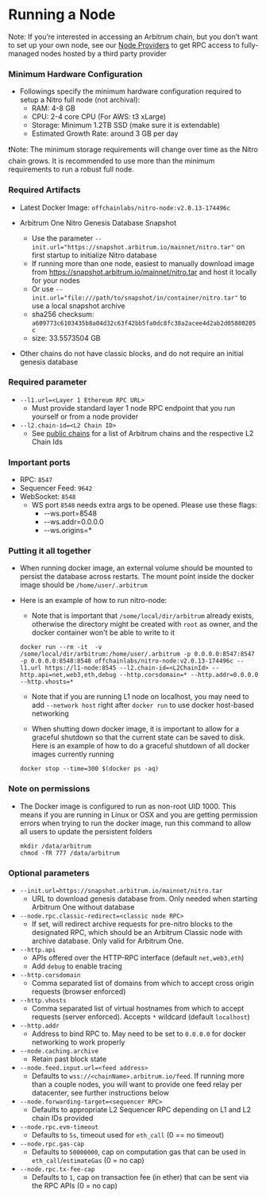 # Running a Node

Note: If you’re interested in accessing an Arbitrum chain, but you don’t want to set up your own node, see our [Node Providers](./node-providers.mdx) to get RPC access to fully-managed nodes hosted by a third party provider

### Minimum Hardware Configuration

- Followings specify the minimum hardware configuration required to setup a Nitro full node (not archival):
  - RAM: 4-8 GB
  - CPU: 2-4 core CPU (For AWS: t3 xLarge)
  - Storage: Minimum 1.2TB SSD (make sure it is extendable)
  - Estimated Growth Rate: around 3 GB per day

❗️Note: The minimum storage requirements will change over time as the Nitro chain grows. It is recommended to use more than the minimum requirements to run a robust full node.

### Required Artifacts

- Latest Docker Image: `offchainlabs/nitro-node:v2.0.13-174496c`

- Arbitrum One Nitro Genesis Database Snapshot

  - Use the parameter `--init.url="https://snapshot.arbitrum.io/mainnet/nitro.tar"` on first startup to initialize Nitro database
  - If running more than one node, easiest to manually download image from https://snapshot.arbitrum.io/mainnet/nitro.tar and host it locally for your nodes
  - Or use `--init.url="file:///path/to/snapshot/in/container/nitro.tar"` to use a local snapshot archive
  - sha256 checksum: `a609773c6103435b8a04d32c63f42bb5fa0dc8fc38a2acee4d2ab2d05880205c`
  - size: 33.5573504 GB

- Other chains do not have classic blocks, and do not require an initial genesis database

### Required parameter

- `--l1.url=<Layer 1 Ethereum RPC URL>`
  - Must provide standard layer 1 node RPC endpoint that you run yourself or from a node provider
- `--l2.chain-id=<L2 Chain ID>`
  - See [public chains](../public-chains.mdx) for a list of Arbitrum chains and the respective L2 Chain Ids

### Important ports

- RPC: `8547`
- Sequencer Feed: `9642`
- WebSocket: `8548`
  - WS port `8548` needs extra args to be opened. Please use these flags:
    - --ws.port=8548
    - --ws.addr=0.0.0.0
    - --ws.origins=\*

### Putting it all together

- When running docker image, an external volume should be mounted to persist the database across restarts. The mount point inside the docker image should be `/home/user/.arbitrum`
- Here is an example of how to run nitro-node:

  - Note that is important that `/some/local/dir/arbitrum` already exists, otherwise the directory might be created with `root` as owner, and the docker container won't be able to write to it

  ```shell
  docker run --rm -it  -v /some/local/dir/arbitrum:/home/user/.arbitrum -p 0.0.0.0:8547:8547 -p 0.0.0.0:8548:8548 offchainlabs/nitro-node:v2.0.13-174496c --l1.url https://l1-node:8545 --l2.chain-id=<L2ChainId> --http.api=net,web3,eth,debug --http.corsdomain=* --http.addr=0.0.0.0 --http.vhosts=*
  ```

  - Note that if you are running L1 node on localhost, you may need to add `--network host` right after `docker run` to use docker host-based networking

  - When shutting down docker image, it is important to allow for a graceful shutdown so that the current state can be saved to disk. Here is an example of how to do a graceful shutdown of all docker images currently running

  ```shell
  docker stop --time=300 $(docker ps -aq)
  ```

### Note on permissions

- The Docker image is configured to run as non-root UID 1000. This means if you are running in Linux or OSX and you are getting permission errors when trying to run the docker image, run this command to allow all users to update the persistent folders
  ```shell
  mkdir /data/arbitrum
  chmod -fR 777 /data/arbitrum
  ```

### Optional parameters

- `--init.url=https://snapshot.arbitrum.io/mainnet/nitro.tar`
  - URL to download genesis database from. Only needed when starting Arbitrum One without database
- `--node.rpc.classic-redirect=<classic node RPC>`
  - If set, will redirect archive requests for pre-nitro blocks to the designated RPC, which should be an Arbitrum Classic node with archive database. Only valid for Arbitrum One.
- `--http.api`
  - APIs offered over the HTTP-RPC interface (default `net,web3,eth`)
  - Add `debug` to enable tracing
- `--http.corsdomain`
  - Comma separated list of domains from which to accept cross origin requests (browser enforced)
- `--http.vhosts`
  - Comma separated list of virtual hostnames from which to accept requests (server enforced). Accepts `*` wildcard (default `localhost`)
- `--http.addr`
  - Address to bind RPC to. May need to be set to `0.0.0.0` for docker networking to work properly
- `--node.caching.archive`
  - Retain past block state
- `--node.feed.input.url=<feed address>`
  - Defaults to `wss://<chainName>.arbitrum.io/feed`. If running more than a couple nodes, you will want to provide one feed relay per datacenter, see further instructions below
- `--node.forwarding-target=<sequencer RPC>`
  - Defaults to appropriate L2 Sequencer RPC depending on L1 and L2 chain IDs provided
- `--node.rpc.evm-timeout`
  - Defaults to `5s`, timeout used for `eth_call` (0 == no timeout)
- `--node.rpc.gas-cap`
  - Defaults to `50000000`, cap on computation gas that can be used in `eth_call`/`estimateGas` (0 = no cap)
- `--node.rpc.tx-fee-cap`
  - Defaults to `1`, cap on transaction fee (in ether) that can be sent via the RPC APIs (0 = no cap)